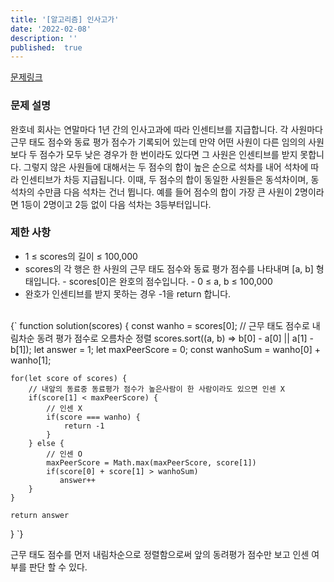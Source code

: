 ```yaml
---
title: '[알고리즘] 인사고가'
date: '2022-02-08'
description: ''
published:  true
---
```


[문제링크](https://school.programmers.co.kr/learn/courses/30/lessons/152995#)
<br/>
### 문제 설명
완호네 회사는 연말마다 1년 간의 인사고과에 따라 인센티브를 지급합니다. 각 사원마다 근무 태도 점수와 동료 평가 점수가 기록되어 있는데 만약 어떤 사원이 다른 임의의 사원보다 두 점수가 모두 낮은 경우가 한 번이라도 있다면 그 사원은 인센티브를 받지 못합니다. 그렇지 않은 사원들에 대해서는 두 점수의 합이 높은 순으로 석차를 내어 석차에 따라 인센티브가 차등 지급됩니다. 이때, 두 점수의 합이 동일한 사원들은 동석차이며, 동석차의 수만큼 다음 석차는 건너 뜁니다. 예를 들어 점수의 합이 가장 큰 사원이 2명이라면 1등이 2명이고 2등 없이 다음 석차는 3등부터입니다.
<br/>
### 제한 사항
- 1 ≤ scores의 길이 ≤ 100,000
- scores의 각 행은 한 사원의 근무 태도 점수와 동료 평가 점수를 나타내며 [a, b] 형태입니다.
        - scores[0]은 완호의 점수입니다.
        - 0 ≤ a, b ≤ 100,000
- 완호가 인센티브를 받지 못하는 경우 -1을 return 합니다.
<br/>
<CodeBlock>
{`
function solution(scores) {
    const wanho = scores[0];
    // 근무 태도 점수로 내림차순 동려 평가 점수로 오름차순 정렬
    scores.sort((a, b) => b[0] - a[0] || a[1] - b[1]);
    let answer = 1;
    let maxPeerScore = 0;
    const wanhoSum = wanho[0] + wanho[1];
    
    for(let score of scores) {
        // 내앞의 동료중 동료평가 점수가 높은사람이 한 사람이라도 있으면 인센 X
        if(score[1] < maxPeerScore) {
            // 인센 X
            if(score === wanho) {
                return -1
            }
        } else {
            // 인센 O
            maxPeerScore = Math.max(maxPeerScore, score[1])
            if(score[0] + score[1] > wanhoSum)
               answer++
        }
    }
    
    return answer
}
`}
</CodeBlock>

근무 태도 점수를 먼저 내림차순으로 정렬함으로써 앞의 동려평가 점수만 보고 인센 여부를 판단 할 수 있다. 
<br/>
